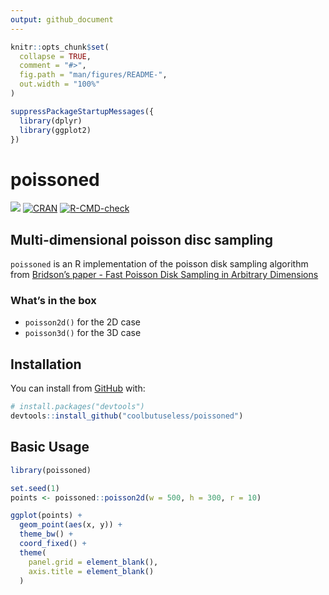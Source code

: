 ```yaml
---
output: github_document
---
```


<!-- README.md is generated from README.Rmd. Please edit that file -->

```r
knitr::opts_chunk$set(
  collapse = TRUE,
  comment = "#>",
  fig.path = "man/figures/README-",
  out.width = "100%"
)

suppressPackageStartupMessages({
  library(dplyr)
  library(ggplot2)
})

```
# poissoned

<!-- badges: start -->
![](https://img.shields.io/badge/cool-useless-green.svg)
[![CRAN](https://www.r-pkg.org/badges/version/poissoned)](https://CRAN.R-project.org/package=poissoned)
[![R-CMD-check](https://github.com/coolbutuseless/poissoned/actions/workflows/R-CMD-check.yaml/badge.svg)](https://github.com/coolbutuseless/poissoned/actions/workflows/R-CMD-check.yaml)
<!-- badges: end -->


## Multi-dimensional poisson disc sampling

`poissoned` is an R implementation of the poisson disk sampling algorithm from 
[Bridson's paper - Fast Poisson Disk Sampling in Arbitrary Dimensions](https://www.cs.ubc.ca/~rbridson/docs/bridson-siggraph07-poissondisk.pdf)

### What's in the box

* `poisson2d()` for the 2D case
* `poisson3d()` for the 3D case



## Installation

You can install from [GitHub](https://github.com/coolbutuseless/poissoned) with:

``` r
# install.packages("devtools")
devtools::install_github("coolbutuseless/poissoned")
```
## Basic Usage



```r
library(poissoned)

set.seed(1)
points <- poissoned::poisson2d(w = 500, h = 300, r = 10)

ggplot(points) +
  geom_point(aes(x, y)) +
  theme_bw() +
  coord_fixed() +
  theme(
    panel.grid = element_blank(),
    axis.title = element_blank()
  ) 
```



